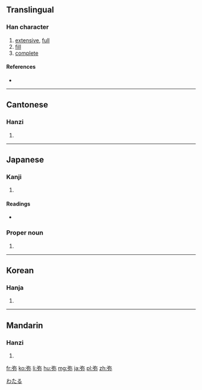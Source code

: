 {{also|彌}}
==Translingual==

===Han character===
{{Han char|rn=57|rad=弓|as=05|sn=8|four=|canj=弓弓火 (NNF)|ids=⿰[[弓]][[尔]]}}

# [[extensive]], [[full]]
# [[fill]]
# [[complete]]

====References====
* {{Han ref|kx=0357.300|dkj=09753|dj=0674.120|hdz=20993.060|uh=5F25|ud=24357}}

----

==Cantonese==

===Hanzi===
{{yue-hanzi|jyut=[[mei4]], [[nei4]]|y=mei4, nei4|tra=彌}}

# {{defn|lang=yue|sort=弓05}}

----

==Japanese==

===Kanji===
{{ja-kanji|grade=|rs=弓05}}

# {{defn|lang=ja|sort=弓05}}

====Readings====
* {{ja-readings|on=[[み]] (mi)|kun=[[ひさしい]] (hisashii), [[とおい]] (tooi), [[や]] (ya)}}

===Proper noun===
{{ja-pos|k|proper|hira=わたる|rom=Wataru}}

# {{given name|male|lang=ja}}

[[Category:Japanese male given names|わたる]]

----

==Korean==

===Hanja===
{{ko-hanja|hangeul=미|eumhun=|rv=mi|mr=mi|y=mi}}

# {{defn|lang=ko|sort=弓05}}

----

==Mandarin==

===Hanzi===
{{cmn-hanzi|tra=彌|pin=[[mí]] ([[mi2]])|wg=mi<sup>2</sup>}}

# {{defn|lang=cmn|sort=弓05}}

[[fr:弥]]
[[ko:弥]]
[[li:弥]]
[[hu:弥]]
[[mg:弥]]
[[ja:弥]]
[[pl:弥]]
[[zh:弥]]